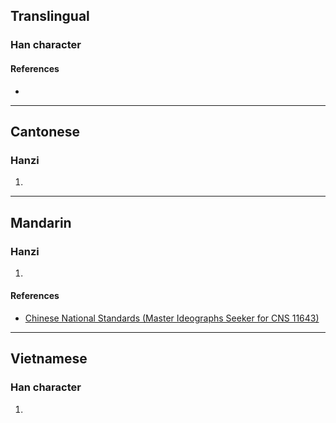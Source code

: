 {{character info/new}}
==Translingual==

===Han character===
{{Han char|rn=64|rad=手|as=07|sn=10|four=|canj=QSHU|ids=⿰扌尾}}

====References====
* {{Han ref|kx=0434.241|hdz=31888.011|uh=6364|ud=25444}}

----

==Cantonese==

===Hanzi===
{{yue-hanzi|jyut=[[mei5]]|y=mei5}}

# {{defn|lang=yue|sort=手07}}

----

==Mandarin==

===Hanzi===
{{cmn-hanzi|pin=[[wēi]] ([[wei1]])|wg=wei<sup>1</sup>}}

# {{defn|lang=cmn|sort=手07}}

====References====
* [http://www.cns11643.gov.tw/AIDB/query_general_view.do?page=3&code=647D Chinese National Standards (Master Ideographs Seeker for CNS 11643)]

----

==Vietnamese==

===Han character===
{{vi-hantu|vãi|rs=手07}}

# {{defn|lang=vi|sort=手07}}